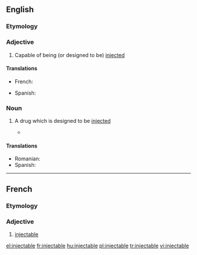 ==English==

===Etymology===

{{suffix|inject|able|lang=en}}

===Adjective===
{{en-adj|-}}

# Capable of being (or designed to be) [[inject]]ed

====Translations====
{{trans-top|capable of being injected}}
* French: {{t+|fr|injectable|m|f}}
{{trans-mid}}
* Spanish: {{t|es|inyectable}}
{{trans-bottom}}

===Noun===
{{en-noun}}

# {{context|pharmacy|lang=en}} A drug which is designed to be [[inject]]ed
#* {{quote-news|2009|January 3|Amy Zipkin|Drugstores, Too, Feel Recession Pain|New York Times|url=http://www.nytimes.com/2009/01/03/business/03interview.html
|passage=Complex high-cost drug therapy, such as '''injectables''' and infusions, are close to a $70 billion sector. }}

====Translations====
{{trans-top|a drug which is designed to be injected}}
* Romanian: {{t+|ro|injectabil|m}}
* Spanish: {{t|es|inyectable|m}}
{{trans-mid}}
{{trans-bottom}}

----
==French==
===Etymology===
{{suffix|injecter|able|lang=fr}}

===Adjective===
{{fr-adj|mf}}
# [[#English|injectable]]

[[el:injectable]]
[[fr:injectable]]
[[hu:injectable]]
[[pl:injectable]]
[[tr:injectable]]
[[vi:injectable]]